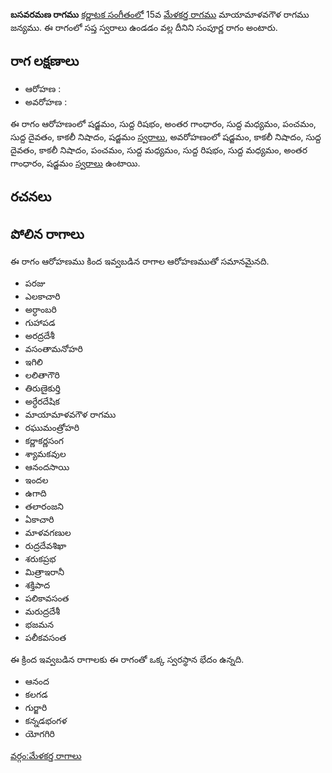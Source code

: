 {{Infobox ragam
	| name          	= బసవరమణ
	| synonym	    	= 
	| mela          	= 
	| chakra        	= 
	| janaka        	= 
	| type          	= సంపూర్ణ
	| arohanam      	= {{svaraC|S|R1|G3|M1|P|D1|N3|S'}} 
	| avarohanam    	= {{svaraC|S'|N3|D1|N3|P|M1|R1|M1|G3|S}}
	| jeeva         	=
	| chhaya        	=
	| nyasa         	=
	| vishesha      	= 
	| equivalent  		= 
}}
{{కర్ణాటక సంగీత రాగాలు}}
'''బసవరమణ రాగము''' [[కర్ణాటక సంగీతం]]లో 15వ [[మేళకర్త రాగము]] మాయామాళవగౌళ రాగము జన్యము.  ఈ రాగంలో సప్త స్వరాలు ఉండడం వల్ల దీనిని సంపూర్ణ రాగం అంటారు.


==రాగ లక్షణాలు==


* ఆరోహణ : {{svaraC|S|R1|G3|M1|P|D1|N3|S'}} 
* అవరోహణ : {{svaraC|S'|N3|D1|N3|P|M1|R1|M1|G3|S}}

ఈ రాగం ఆరోహణంలో షడ్జమం, సుద్ద రిషభం, అంతర గాంధారం, సుద్ద మధ్యమం, పంచమం, సుద్ద దైవతం, కాకలీ నిషాదం, షడ్జమం [[స్వరాలు]], అవరోహణంలో షడ్జమం, కాకలీ నిషాదం, సుద్ద దైవతం, కాకలీ నిషాదం, పంచమం, సుద్ద మధ్యమం, సుద్ద రిషభం, సుద్ద మధ్యమం, అంతర గాంధారం, షడ్జమం [[స్వరాలు]] ఉంటాయి.

==రచనలు==



==పోలిన రాగాలు==
ఈ రాగం ఆరోహణము కింద ఇవ్వబడిన రాగాల ఆరోహణముతో సమానమైనది.
* పరజు
* ఎలకాచారి
* అర్ధాంబరి
* గుహాపడ
* అరద్రదేశీ
* వసంతామనోహరి
* ఇగిలి
* లలితాగౌరి
* తిరుణైకుర్తి
* అర్ధేరదేషిక
* మాయామాళవగౌళ రాగము
* రఘుమంత్రోహరి
* కర్ణాకర్ణసంగ
* శ్యామకవుల
* ఆనందసాయి
* ఇందల
* ఉగాది
* తలారంజని
* ఏకాచారి
* మాళవగణుల
* రుద్రదేవశిఖా
* శరుకప్రభ
* మిత్రాఇరానీ
* శక్తిపాద
* పలికావసంత
* మరుద్రదేశీ
* భజమన
* పలీకవసంత

ఈ క్రింద ఇవ్వబడిన రాగాలకు ఈ రాగంతో ఒక్క స్వరస్థాన భేదం ఉన్నది.
* ఆనంద
* కలగడ
* గుర్జారి
* కన్నడభంగళ
* యోగగిరి



[[వర్గం:మేళకర్త రాగాలు]]